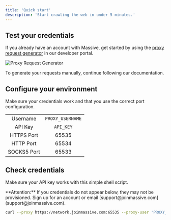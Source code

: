```yaml
---
title: 'Quick start'
description: 'Start crawling the web in under 5 minutes.'
---
```


## Test your credentials

If you already have an account with Massive, get started by using the [proxy request generator](https://partners.joinmassive.com/quickstart) in our developer portal.

![Proxy Request Generator](/images/quickstart-guide.png)

To generate your requests manually, continue following our documentation.

## Configure your environment

Make sure your credentials work and that you use the correct port configuration.

| | |
| :---: | :---: |
| Username    | `PROXY_USERNAME` |
| API Key     | `API_KEY` |
| HTTPS Port  | 65535 |
| HTTP Port   | 65534 |
| SOCKS5 Port | 65533 |

## Check credentials

Make sure your API key works with this simple shell script.

<Info>
  **Attention:** If you credentials do not appear below, they may not be provisioned. Sign up for an account or email [support@joinmassive.com](support@joinmassive.com).
</Info>

```bash
curl --proxy https://network.joinmassive.com:65535 --proxy-user 'PROXY_USERNAME:API_KEY' https://cloudflare.com/cdn-cgi/trace
```
